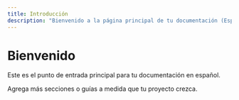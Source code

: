 ```yaml
---
title: Introducción
description: "Bienvenido a la página principal de tu documentación (Español)"
---
```


# Bienvenido

Este es el punto de entrada principal para tu documentación en español.

<Info>
Agrega más secciones o guías a medida que tu proyecto crezca.
</Info> 